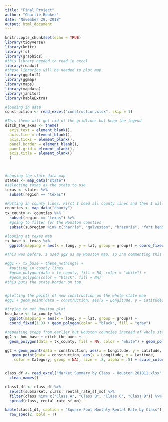 ```yaml
---
title: "Final Project"
author: "Charlie Booker"
date: "November 29, 2018"
output: html_document
---
```


```r
knitr::opts_chunk$set(echo = TRUE)
library(tidyverse)
library(knitr)
library(fs)
library(graphics)
#this library needed to read in excel
library(readxl)
#these libraries will be needed to plot map
library(ggplot2)
library(ggmap)
library(maps)
library(mapdata)
library(janitor)
library(kableExtra)
```

```r
#loading in data
construction <- read_excel("construction.xlsx", skip = 1)
```

```r
#This theme will get rid of the gridlines but keep the legend
ditch_the_axes <- theme(
  axis.text = element_blank(),
  axis.line = element_blank(),
  axis.ticks = element_blank(),
  panel.border = element_blank(),
  panel.grid = element_blank(),
  axis.title = element_blank()
  )



#chosing the state data map
states <- map_data("state")
#selecting texas as the state to use
texas <- states %>%
  subset(region == "texas")

#Putting in county lines. First I need all county lines and then I will subset for Texas to get Texas county lines
counties <- map_data("county")
tx_county <- counties %>%
  subset(region == "texas") %>%
  #going to filter for the Houston counties
  subset(subregion %in% c("harris", "galveston", "brazoria", "fort bend", "waller", "montgomery", "chambers"))

#looking at texas map
tx_base <- texas %>%
  ggplot(mapping = aes(x = long, y = lat, group = group)) + coord_fixed(1.3) + geom_polygon(color = "black", fill = "gray")

#This was before, I used gg2 as my Houston map, so I'm commenting this out

#gg1 <- tx_base + theme_nothing() +
  #putting in county lines
  #geom_polygon(data = tx_county, fill = NA, color = "white") + 
  #geom_polygon(color = "black", fill = NA)
#this puts the state border on top


#plotting the points of new construction on the whole state map
#gg1 + geom_point(data = construction, aes(x = Longitude, y = Latitude, group = NA), color = "yellow", size = 1)

#trying to get Houston plot
hou_base <- tx_county %>%
  ggplot(mapping = aes(x = long, y = lat, group = group)) + 
  coord_fixed(1.3) + geom_polygon(color = "black", fill = "gray")

#repeating steps from earlier but Houston counties instead of whole state of Texas. Trying to get Houston plot continued
gg2 <- hou_base + ditch_the_axes + 
  geom_polygon(data = tx_county, fill = NA, color = "white") + geom_polygon(color = "black", fill = NA)

gg2 + geom_point(data = construction, aes(x = Longitude, y = Latitude, group = NA), color = "black", size = 1, alpha = .5) +
   geom_point(data = construction, aes(x = Longitude, y = Latitude, 
    color = Category, group = NA), size = .8, alpha = .5) + scale_color_manual(values = c("red", "blue", "yellow"))



```

```r
class_df <- read_excel("Market Summary by Class - Houston 201811.xlsx", skip = 1) %>%
  clean_names()

class1_df <- class_df %>% 
  select(submarket, class, rental_rate_sf_mo) %>%
  filter(class %in% c("Class A", "Class B", "Class C", "Class D")) %>%
  spread(class, rental_rate_sf_mo)

kable(class1_df, caption = "Square Foot Monthly Rental Rate by Class") %>% kable_styling(full_width = F) %>%
  row_spec(2, bold = T)
```

